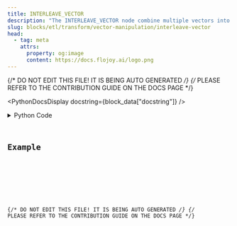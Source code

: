 ```yaml
---
title: INTERLEAVE_VECTOR
description: "The INTERLEAVE_VECTOR node combine multiple vectors into a single vector type by interleaving their elements."
slug: blocks/etl/transform/vector-manipulation/interleave-vector
head:
  - tag: meta
    attrs:
      property: og:image
      content: https://docs.flojoy.ai/logo.png
---
```


{/* DO NOT EDIT THIS FILE! IT IS BEING AUTO GENERATED */}
{/* PLEASE REFER TO THE CONTRIBUTION GUIDE ON THE DOCS PAGE */}


<PythonDocsDisplay docstring={block_data["docstring"]} />
<details>
<summary>Python Code</summary>



<Code code={pythonCode} lang="py" wrap theme="dracula" />

[Find this Flojoy Block on GitHub](https://github.com/flojoy-ai/blocks/blob/main/blocks/ETL/TRANSFORM/VECTOR_MANIPULATION/INTERLEAVE_VECTOR/INTERLEAVE_VECTOR.py)

</details>

## Example


<GetHelpWidget />


<AppDisplay app={app} blockName="INTERLEAVE_VECTOR" client:visible />


<Example />

{/* DO NOT EDIT THIS FILE! IT IS BEING AUTO GENERATED */}
{/* PLEASE REFER TO THE CONTRIBUTION GUIDE ON THE DOCS PAGE */}
